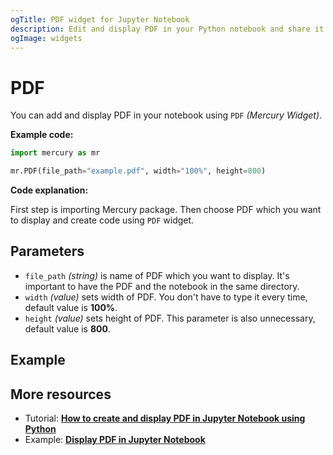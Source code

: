```yaml
---
ogTitle: PDF widget for Jupyter Notebook
description: Edit and display PDF in your Python notebook and share it with other users
ogImage: widgets
---
```



# PDF 

You can add and display PDF in your notebook  using `PDF` *(Mercury Widget)*.

**Example code:**

```python
import mercury as mr
```
```python
mr.PDF(file_path="example.pdf", width="100%", height=800)
```

**Code explanation:**

First step is importing Mercury package. Then choose PDF which you want to display and create code using `PDF` widget.

## Parameters

- `file_path` *(string)* is name of PDF which you want to display. It's important to have the PDF and the notebook in the same directory.
- `width` *(value)* sets width of PDF. You don't have to type it every time, default value is **100%**.
- `height` *(value)* sets height of PDF. This parameter is also unnecessary, default value is **800**.

## Example

<Screenshot src={examplePng} alt="Example from Jupyter Notebook." />

## More resources 

- Tutorial: [**How to create and display PDF in Jupyter Notebook using Python**](../../tutorials/jupyter-notebook-create-display-pdf)
- Example: [**Display PDF in Jupyter Notebook**](../../examples/jupyter-notebook-display-pdf)


